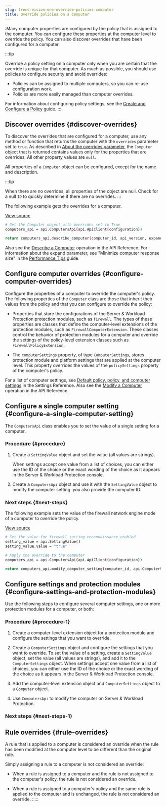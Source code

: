 ```yaml
---
slug: trend-vision-one-override-policies-computer
title: Override policies on a computer
---
```

:Many computer properties are configured by the policy that is assigned to the computer. You can configure these properties at the computer level to override the policy. You can also discover overrides that have been configured for a computer.

:::tip

Override a policy setting on a computer only when you are certain that the override is unique for that computer. As much as possible, you should use policies to configure security and avoid overrides:

- Policies can be assigned to multiple computers, so you can re-use configuration work.
- Policies are more easily managed than computer overrides.

For information about configuring policy settings, see the [Create and Configure a Policy](create-configure-policy.mdx) guide.
:::

## Discover overrides {#discover-overrides}

To discover the overrides that are configured for a computer, use any method or function that returns the computer with the `overrides` parameter set to `true`. As described in [About the overrides parameter](overrides-parameter.mdx), the `Computer` object that is returned contains values only for the properties that are overrides. All other property values are `null`.

All properties of a `Computer` object can be configured, except for the name and description.

:::tip

When there are no overrides, all properties of the object are null. Check for a null `ID` to quickly determine if there are no overrides.
:::

The following example gets the overrides for a computer.

[View source](https://github.com/deep-security/automation-center-sdk-samples/blob/master/python/src/computer_override_examples.py)

```bash
# Get the Computer object with overrides set to True
computers_api = api.ComputersApi(api.ApiClient(configuration))

return computers_api.describe_computer(computer_id, api_version, expand=expand.list(), overrides=True)
```

Also see the [Describe a Computer](https://cloudone.trendmicro.com/docs/workload-security/api-reference/tag/Computers) operation in the API Reference. For information about the expand parameter, see "Minimize computer response size" in the [Performance Tips](performance-tips.mdx) guide.

## Configure computer overrides {#configure-computer-overrides}

Configure the properties of a computer to override the computer's policy. The following properties of the `Computer` class are those that inherit their values from the policy and that you can configure to override the policy:

- Properties that store the configurations of the Server & Workload Protection protection modules, such as `firewall`. The types of these properties are classes that define the computer-level extensions of the protection modules, such as `FirewallComputerExtension`. These classes control the behavior of protection modules for a computer and override the settings of the policy-level extension classes such as `FirewallPolicyExtension`.

- The `computerSettings` property, of type `ComputerSettings`, stores protection module and platform settings that are applied at the computer level. This property overrides the values of the `policySettings` property of the computer's policy.

For a list of computer settings, see [Default policy, policy, and computer settings](settings-reference.mdx) in the Settings Reference. Also see the [Modify a Computer](https://cloudone.trendmicro.com/docs/workload-security/api-reference/tag/Computers) operation in the API Reference.

## Configure a single computer setting {#configure-a-single-computer-setting}

The `ComputersApi` class enables you to set the value of a single setting for a computer.

### Procedure {#procedure}

1.  Create a `SettingValue` object and set the value (all values are strings).

    When settings accept one value from a list of choices, you can either use the ID of the choice or the exact wording of the choice as it appears in the Server & Workload Protection console.

2.  Create a `ComputersApi` object and use it with the `SettingValue` object to modify the computer setting. you also provide the computer ID.

### Next steps {#next-steps}

The following example sets the value of the firewall network engine mode of a computer to override the policy.

[View source](https://github.com/deep-security/automation-center-sdk-samples/blob/master/python/src/computer_override_examples.py)

```bash
# Set the value for firewall_setting_reconnaissance_enabled
setting_value = api.SettingValue()
setting_value.value = "true"

# Apply the override to the computer
computers_api = api.ComputersApi(api.ApiClient(configuration))

return computers_api.modify_computer_setting(computer_id, api.ComputerSettings.firewall_setting_reconnaissance_enabled, setting_value, api_version, overrides=True)
```

## Configure settings and protection modules {#configure-settings-and-protection-modules}

Use the following steps to configure several computer settings, one or more protection modules for a computer, or both:

### Procedure {#procedure-1}

1.  Create a computer-level extension object for a protection module and configure the settings that you want to override.

2.  Create a `ComputerSettings` object and configure the settings that you want to override. To set the value of a setting, create a `SettingValue` object, set the value (all values are strings), and add it to the `ComputerSettings` object. When settings accept one value from a list of choices, you can either use the ID of the choice or the exact wording of the choice as it appears in the Server & Workload Protection console.

3.  Add the computer-level extension object and `ComputerSettings` object to a `Computer` object.

4.  Use `ComputersApi` to modify the computer on Server & Workload Protection.

### Next steps {#next-steps-1}

## Rule overrides {#rule-overrides}

A rule that is applied to a computer is considered an override when the rule has been modified at the computer level to be different than the original rule.

Simply assigning a rule to a computer is not considered an override:

- When a rule is assigned to a computer and the rule is not assigned to the computer's policy, the rule is not considered an override.

- When a rule is assigned to a computer's policy and the same rule is applied to the computer and is unchanged, the rule is not considered an override.
:::::
